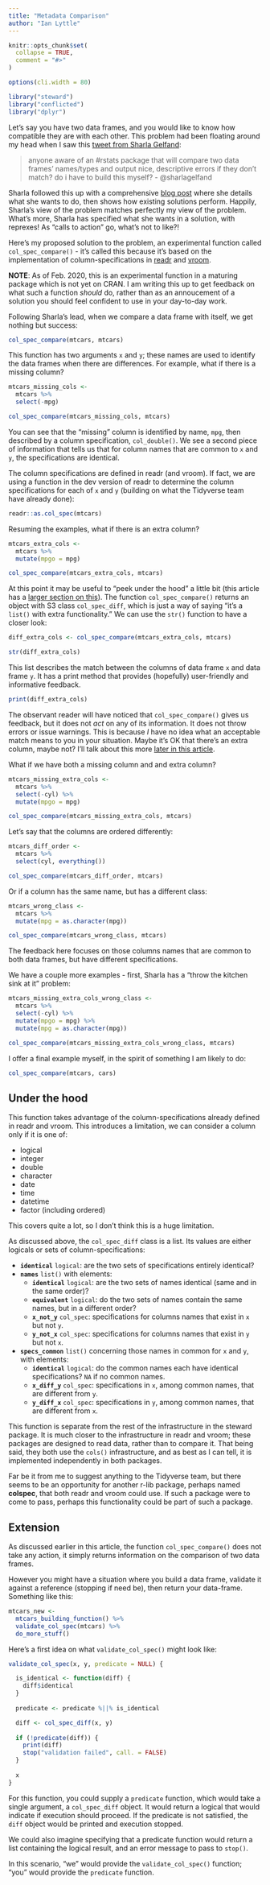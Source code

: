 ```yaml
---
title: "Metadata Comparison"
author: "Ian Lyttle"
---
```


```r
knitr::opts_chunk$set(
  collapse = TRUE,
  comment = "#>"
)

options(cli.width = 80)
```

```r
library("steward")
library("conflicted")
library("dplyr")
```

Let's say you have two data frames, and you would like to know how compatible they are with each other. This problem had been floating around my head when I saw this [tweet from Sharla Gelfand](https://twitter.com/sharlagelfand/status/1229512910591885317):

> anyone aware of an #rstats package that will compare two data frames' names/types and output nice, descriptive errors if they don't match? do i have to build this myself? - @sharlagelfand

Sharla followed this up with a comprehensive [blog post](https://sharla.party/post/comparing-two-dfs) where she details what she wants  to do, then shows how existing solutions perform. Happily, Sharla's view of the problem matches perfectly my view of the problem. What's more, Sharla has specified what she wants in a solution, with reprexes! As "calls to action" go, what's not to like?!

Here's my proposed solution to the problem, an experimental function called `col_spec_compare()` - it's called this because it's based on the implementation of column-specifications in [readr](https://readr.tidyverse.org) and [vroom](https://vroom.r-lib.org). 

**NOTE**: As of Feb. 2020, this is an experimental function in a maturing package which is not yet on CRAN. I am writing this up to get feedback on what such a function *should* do, rather than as an annoucement of a solution you should feel confident to use in your day-to-day work. 

Following Sharla's lead, when we compare a data frame with itself, we get nothing but success:

```r
col_spec_compare(mtcars, mtcars)
```

This function has two arguments `x` and `y`; these names are used to identify the data frames when there are differences. For example, what if there is a missing column?

```r
mtcars_missing_cols <-
  mtcars %>%
  select(-mpg)

col_spec_compare(mtcars_missing_cols, mtcars)
```

You can see that the "missing" column is identified by name, `mpg`, then described by a column specification, `col_double()`. We see a second piece of information that tells us that for column names that are common to `x` and `y`, the specifications are identical.

The column specifications are defined in readr (and vroom). If fact, we are using a function in the dev version of readr to determine the column specifications for each of `x` and `y` (building on what the Tidyverse team have already done):

```r
readr::as.col_spec(mtcars)
```

Resuming the examples, what if there is an extra column?

```r
mtcars_extra_cols <-
  mtcars %>%
  mutate(mpgo = mpg)

col_spec_compare(mtcars_extra_cols, mtcars)
```

At this point it may be useful to "peek under the hood" a little bit (this article has a [larger section on this](#under-the-hood)). The function `col_spec_compare()` returns an object with S3 class `col_spec_diff`, which is just a way of saying "it's a `list()` with extra functionality." We can use the `str()` function to have a closer look:

```r
diff_extra_cols <- col_spec_compare(mtcars_extra_cols, mtcars)

str(diff_extra_cols)
```

This list describes the match between the columns of data frame `x` and data frame `y`. It has a print method that provides (hopefully) user-friendly and informative feedback.

```r
print(diff_extra_cols)
```

The observant reader will have noticed that `col_spec_compare()` gives us feedback, but it does not *act* on any of its information. It does not throw errors or issue warnings. This is because *I* have no idea what an acceptable match means to you in your situation. Maybe it's OK that there's an extra column, maybe not? I'll talk about this more [later in this article](#extension).

What if we have both a missing column and and extra column?

```r
mtcars_missing_extra_cols <-
  mtcars %>%
  select(-cyl) %>%
  mutate(mpgo = mpg)

col_spec_compare(mtcars_missing_extra_cols, mtcars)
```

Let's say that the columns are ordered differently:

```r
mtcars_diff_order <-
  mtcars %>%
  select(cyl, everything())

col_spec_compare(mtcars_diff_order, mtcars)
```

Or if a column has the same name, but has a different class:

```r
mtcars_wrong_class <-
  mtcars %>%
  mutate(mpg = as.character(mpg))

col_spec_compare(mtcars_wrong_class, mtcars)
```

The feedback here focuses on those columns names that are common to both data frames, but have different specifications.

We have a couple more examples - first, Sharla has a "throw the kitchen sink at it" problem:

```r
mtcars_missing_extra_cols_wrong_class <-
  mtcars %>%
  select(-cyl) %>%
  mutate(mpgo = mpg) %>%
  mutate(mpg = as.character(mpg))

col_spec_compare(mtcars_missing_extra_cols_wrong_class, mtcars)
```

I offer a final example myself, in the spirit of something I am likely to do:

```r
col_spec_compare(mtcars, cars)
```

## Under the hood

This function takes advantage of the column-specifications already defined in readr and vroom. This introduces a limitation, we can consider a column only if it is one of:

- logical
- integer
- double
- character
- date
- time
- datetime
- factor (including ordered)

This covers quite a lot, so I don't think this is a huge limitation.

As discussed above, the `col_spec_diff` class is a list. Its values are either logicals  or sets of column-specifications:

- **`identical`** `logical`: are the two sets of specifications entirely identical?
- **`names`** `list()` with elements:
  - **`identical`** `logical`: are the two sets of names identical (same and in the same order)?
  - **`equivalent`** `logical`: do the two sets of names contain the same names, but in a different order?
  - **`x_not_y`** `col_spec`: specifications for columns names that exist in `x` but not `y`. 
  - **`y_not_x`** `col_spec`: specifications for columns names that exist in `y` but not `x`.
- **`specs_common`** `list()` concerning those names in common for `x` and `y`, with elements:
  - **`identical`** `logical`: do the common names each have identical specifications? `NA` if no common names.
  - **`x_diff_y`** `col_spec`: specifications in `x`, among common names, that are different from `y`.
  - **`y_diff_x`** `col_spec`: specifications in `y`, among common names, that are different from `x`.

This function is separate from the rest of the infrastructure in the steward package. It is much closer to the infrastructure in readr and vroom; these packages are designed to read data, rather than to compare it. That being said, they both use the `cols()` infrastructure, and as best as I can tell, it is implemented independently in both packages.

Far be it from me to suggest anything to the Tidyverse team, but there seems to be an opportunity for another r-lib package, perhaps named **colspec**, that both readr and vroom could use. If such a package were to come to pass, perhaps this functionality could be part of such a package. 

## Extension

As discussed earlier in this article, the function `col_spec_compare()` does not take any action, it simply returns information on the comparison of two data frames.

However you might have a situation where you build a data frame, validate it against a reference (stopping if need be), then return your data-frame. Something like this:

```r
mtcars_new <-
  mtcars_building_function() %>%
  validate_col_spec(mtcars) %>%
  do_more_stuff()
```

Here's a first idea on what `validate_col_spec()` might look like:

```r
validate_col_spec(x, y, predicate = NULL) {

  is_identical <- function(diff) {
    diff$identical
  }
  
  predicate <- predicate %||% is_identical

  diff <- col_spec_diff(x, y)
  
  if (!predicate(diff)) {
    print(diff)
    stop("validation failed", call. = FALSE)
  }
  
  x
}
```

For this function, you could supply a `predicate` function, which would take a single argument, a `col_spec_diff` object. It would return a logical that would indicate if execution should proceed. If the predicate is not satisfied, the `diff` object would be printed and execution stopped.

We could also imagine specifying that a predicate function would return a list containing the logical result, and an error message to pass to `stop()`.

In this scenario, "we" would provide the `validate_col_spec()` function; "you" would provide the `predicate` function.







